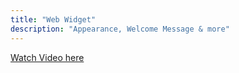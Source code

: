 ```yaml
---
title: "Web Widget"
description: "Appearance, Welcome Message & more"
---
```


[Watch Video here](https://www.loom.com/share/44ae92c30b6f455990f86fe7f98aaf42?sid=5afcc667-55ff-4b6e-84f8-f14ad6498b2e)